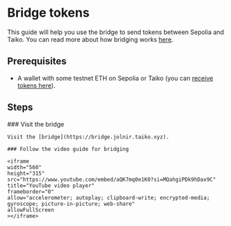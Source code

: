 
# Bridge tokens

This guide will help you use the bridge to send tokens between Sepolia and Taiko. You can read more about how bridging works [here](/docs/concepts/bridging).

## Prerequisites

- A wallet with some testnet ETH on Sepolia or Taiko (you can [receive tokens here](/docs/guides/receive-tokens)).

## Steps

<Steps>
    ### Visit the bridge

    Visit the [bridge](https://bridge.jolnir.taiko.xyz).

    ### Follow the video guide for bridging

    <iframe
    width="560"
    height="315"
    src="https://www.youtube.com/embed/aQK7mq0e1K0?si=MQahgiPDk9hDax9C"
    title="YouTube video player"
    frameborder="0"
    allow="accelerometer; autoplay; clipboard-write; encrypted-media; gyroscope; picture-in-picture; web-share"
    allowFullScreen
    ></iframe>

</Steps>
